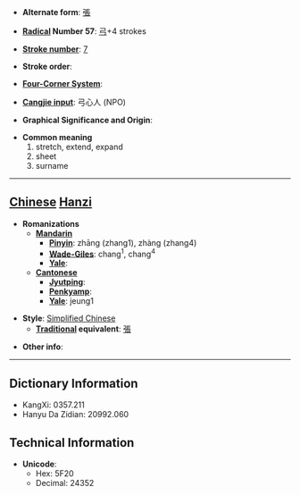* '''Alternate form''': [[張]]

* '''[[Wiktionary:Chinese radical index| Radical]] Number 57''': [[Wiktionary:Chinese radical index 弓|弓]]+4 strokes

* '''[[Wiktionary:Chinese total strokes index|Stroke number]]''': [[Wiktionary:Chinese total strokes index 7|7]]

* '''Stroke order''': 

* '''[[Wiktionary:Chinese four corner index|Four-Corner System]]''': 

* '''[[Wiktionary:Chinese Cangjie index|Cangjie input]]''': 弓心人 (NPO)

* '''Graphical Significance and Origin''': 

* '''Common meaning'''
*#stretch, extend, expand
*# sheet
*# surname

----

== [[Chinese]] [[Hanzi]] ==

* '''Romanizations'''
** '''[[Mandarin]]'''
*** '''[[Pinyin]]''': zhāng (zhang1), zhàng (zhang4)
*** '''[[Wade-Giles]]''': chang<sup>1</sup>, chang<sup>4</sup>
*** '''[[Yale]]''': 
** '''[[Cantonese]]'''
*** '''[[Jyutping]]''':
*** '''[[Penkyamp]]''': 
*** '''[[Yale]]''': jeung1

* '''Style''': [[Simplified Chinese]] 
** '''[[Traditional Chinese|Traditional]] equivalent''': [[張]]

* '''Other info''': 

----

== Dictionary Information ==

* KangXi: 0357.211
* Hanyu Da Zidian: 20992.060

== Technical Information ==

* '''Unicode''':
** Hex: 5F20
** Decimal: 24352